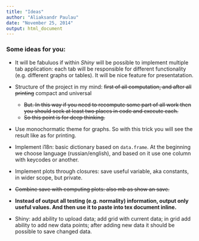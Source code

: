 ```yaml
---
title: "Ideas"
author: "Aliaksandr Paulau"
date: "November 25, 2014"
output: html_document
---
```


### Some ideas for you:

* It will be fabuluos if within _Shiny_ will be possible to implement multiple tab application: each tab will be responsible
  for different functionality (e.g. different graphs or tables). It will be nice feature for presentatation.
 
* Structure of the project in my mind: ~~first of all computation, and after all printing~~ compact and universal
    + ~~But. In this way if you need to recompute some part of all work then you should seek at least two places in code and execute each.~~
    + ~~So this point is for deep thinking.~~
    
* Use monochormatic theme for graphs. So with this trick you will see the result like as for printing.

* Implement i18n: basic dictionary based on `data.frame`. At the beginning we choose language (russian/english), and based on it
  use one column with keycodes or another.
  
* Implement plots through closures: save useful variable, aka constants, in wider scope, but private.

* ~~Combine save with computing plots: also mb as show an save.~~

* __Instead of output all testing (e.g. normality) information, output only useful values. And then use it to paste into tex document inline.__

* Shiny: add ability to upload data; add grid with current data; in grid add ability to add new data points; after adding new data it should be possible to save changed data.